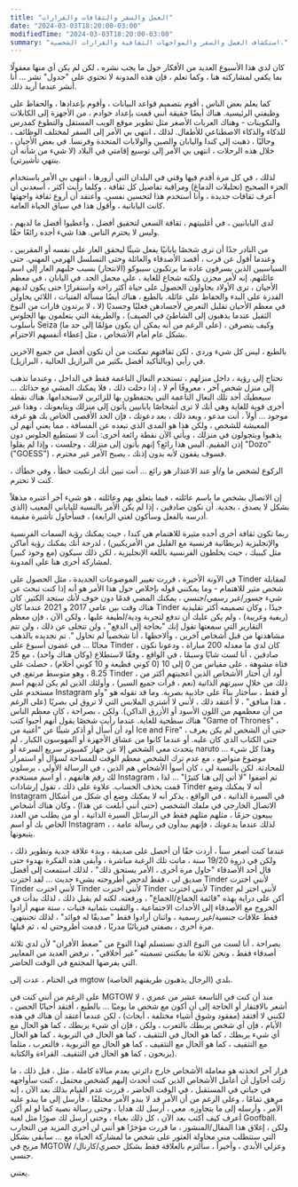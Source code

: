 ```yaml
---
title: "العمل والسفر والثقافات والقرارات"
date: "2024-03-03T18:20:00-03:00"
modifiedTime: "2024-03-03T18:20:00-03:00"
summary: "استكشاف العمل والسفر والمواجهات الثقافية والقرارات الشخصية."
---
```


كان لدي هذا الأسبوع العديد من الأفكار حول ما يجب نشره ، لكن لم يكن أي منها معقولًا بما يكفي لمشاركته هنا ، وكما تعلم ، فإن هذه المدونة لا تحتوي على "جدول" نشر ... أنا أنشر عندما أريد ذلك.

كما يعلم بعض الناس ، أقوم بتصميم قواعد البيانات ، وأقوم بإعدادها ، والحفاظ على وظيفتي الرئيسية. هناك أيضًا حقيقة أنني قمت بإعداد خوادم ، من الأجهزة إلى الكابلات والتكوينات - وهناك العربات الأصغر مثل تطوير موقع الويب المستقل والتطوع كمدرس للذكاء والذكاء الاصطناعي للأطفال. لذلك ، انتهى بي الأمر إلى السفر لمختلف الوظائف ، وحاليًا ، ذهبت إلى كندا واليابان والصين والولايات المتحدة وفرنسا. في بعض الأحيان ، خلال هذه الرحلات ، انتهى بي الأمر إلى توسيع إقامتي في البلاد (لا شيء من شأنه أن ينتهي تأشيرتي).

لذلك ، في كل مرة أقدم فيها وقتي في البلدان التي أزورها ، انتهى بي الأمر باستخدام الجزء الصحيح (تحليلات الدماغ) ومراقبة تفاصيل كل ثقافة ، وكلما رأيت أكثر ، أسعدني أن أعرف ثقافات جديدة ، وأنا أستخدم هذا لتحسين نفسي. وأعتقد أن أروع ثقافة واجهتها كانت اليابانية ، وأقول هذا في سياق الحياة العامة.

لدى اليابانيين ، في أغلبيتهم ، ثقافة السعي لتحقيق أفضل ، وأعطيوا أفضل ما لديهم ، وليس لا يحترم الناس. هذا شيء أجده رائعًا حقًا.

من النادر جدًا أن ترى شخصًا يابانيًا يفعل شيئًا ليحقق العار على نفسه أو المقربين ، وعندما أقول عن قرب ، أقصد الأصدقاء والعائلة وحتى التسلسل الهرمي المهني. حتى السياسيين الذين يسرقون عادة ما يرتكبون سيبوكو (الانتحار) بسبب جلبهم العار إلى اسم عائلتهم. إنه لأمر محزن ولكنه شجاع للغاية ، على محمل الجد.
في اليابان ، في معظم الأحيان ، ترى الأولاد يحاولون الحصول على حياة أكثر راحة واستقرارًا حتى يكون لديهم القدرة على البدء والحفاظ على عائلة. بالطبع ، هناك أيضًا مسألة الفتيات ، اللائي يحاولن في معظم الأحيان تقليل التعرض لأجسادهن فعليًا وجسديًا (لا ، لا يرتدون قارات من النوع الثقيل عندما يذهبون إلى الشاطئ في الصيف) ، والطريقة التي يتعلمون بها الجلوس بأسلوب Seiza (على الرغم من أنه يمكن أن يكون مؤلمًا إلى حد ما) ، وكيف يتصرفن بشكل عام أمام الأشخاص ، مثل إعطاء أنفسهم الاحترام.

بالطبع ، ليس كل شيء وردي ، لكن ثقافتهم تمكنت من أن تكون أفضل من جميع الآخرين في رأيي (وبالتأكيد أفضل بكثير من البرازيل الحالية ، البرازيل).

تحتاج إلى رؤية ، داخل منزلهم ، تستخدم النعال الناعمة فقط في الداخل ، وعندما تذهب إلى منزل شخص آخر ، معروفًا أم لا ، إذا دخلت ذلك ، فلا يمكنك المشي مع حذائك ... سيعطيك أحد تلك النعال الناعمة التي يحتفظون بها للزائرين لاستخدامها. هناك نقطة أخرى قوية للغاية وهي أنك لا ترى أشخاصًا يابانيين يأتون إلى منزلك ويتابعونك ، وهذا غير موجود ... أولاً ، أنت مدعو ، وبعد ذلك ، بعد دعوتك ، فإن الحد الأقصى الخاص بك هو غرفة المعيشة للشخص ، ولكن هذا هو المدى الذي تبعده عن المسافة ، مما يعني أنهم لن يذهبوا ويتجولون في منزلك ، ويأتي الآن نقطة رائعة أخرى: أنت لا تستطيع الجلوس دون إذن المقيم. أليس هذا رائع؟ إنهم يأتون إلى منزلك ، وجلست ، وإذا لم يقلوا "Dozo" ("GOESS") ، فسوف يقفون لأنه بدون إذنك ، يصبح الأمر غير محترم.

الركوع لشخص ما و/أو عند الاعتذار هو رائع ... أنت تبين أنك ارتكبت خطأ ، وفي خطأك ، كنت لا تحترم.

إن الاتصال بشخص ما باسم عائلته ، فيما يتعلق بهم وعائلته ، هو شيء آخر أعتبره مذهلاً بشكل لا يصدق ، بجدية.
أن نكون صادقين ، إذا لم يكن الأمر بالنسبة للياباني المعيب (الذي أدرسه بالفعل وسأكون لغتي الرابعة) ، فسأحاول تأشيرة مقيمة.

ربما تكون ثقافة أخرى أجده مثيرة للاهتمام هي كندا ، حيث يمكنك رؤية السمات الفرنسية والإنجليزية (بريطانية فرنسية مع القليل من الأمريكيين) ، لدرجة أنك يمكنك رؤية أماكن مثل كيبيك ، حيث يخلطون الفرنسية باللغة الإنجليزية ، لكن ذلك سيكون (مع وجود كبير) لمشاركة أخرى هنا على المدونة.

في الآونة الأخيرة ، قررت تغيير الموضوعات الجديدة ، مثل الحصول على Tinder لمقابلة شخص مثير للاهتمام - وما يمكنني قوله بإخلاص حول هذا الأمر هو أنه إذا كنت تبحث عن شيء جسور/غير رسمي/جنسي ، يمكنك المضي قدمًا دون خوف لأنك ستجد الكثير. كان هناك وقت بين عامي 2017 و 2021 عندما كان Tinder جيدًا ، وكان تصميمه أكثر تقليدية (ريفية وغريبة) ، ولم يكن عليك أن تدفع لتجربة ودية/لطيفة عليها ، ولكن الآن ، فإن معظم التقارير التي سمعتها تقول إنك "بحاجة إلى الدفع" ، ولن تتخلى عن ذلك ، ولن تتم مشاهدتها من قبل أشخاص آخرين ، وألاحظها ، أنا شخصياً لم تحاول ". تم تجديده بالذهب مجانًا ... في غضون أسبوع على Tinder ، كان لدي ما معدله 200 مباراة ، ودعونا نكون صادقين ، أنا لست شابًا وسيمًا ، في الواقع ، وفقًا لاستطلاع (وكان هناك واحد) ، مع 25 فتاة مشوهة ، على مقياس من 0 إلى 10 (0 كوني فظيعة و 10 كوني أحلام) ، حصلت على 8.25 ، وهو متوسط ​​مرتفع.
في Tinder ، أود أن أختار الأشخاص الذين أعجبتهم أكثر من ذلك من خلال سيرتهم الذاتية (نعم ، قرأت جميع السير) ، وأولئك الذين لم يكن لديهم اسم مستخدم على Instagram أو فقط ، سأختار بناءً على جاذبية بصرية. وما قد تقوله هو "واو ، هذا منافق" ، لا أعتقد ذلك ، لأنني لا أشتري الملابس التي لا تروق لي بصريًا (على الرغم من أن معظمهم من اللون الأسود أو الأزرق الداكن). ولكن ، بصراحة ، كان معظم الناس هناك سطحية للغاية. عندما رأيت شخصًا يقول أنهم أحبوا كتب "Game of Thrones" ، أود أن أسأل أو أذكر شيئًا عن "أغنية من Ice and Fire" ، حتى أن الشخص لم يكن يعرف حتى الكتاب الذي كان عليه. أو عندما كانوا من عشاق الأجهزة أو المهوسون الكبار ، لم يتحدث معي الشخص إلا عن جهاز كمبيوتر سريع السرعة أو naruto وهذا كل شيء ... موضوع متواضع ، مع عدم ترك الشخص معظم الوقت للمساحة لسؤال أو استمرار للمحادثة. لكن بالنسبة لي ، كان أسوأ الأشخاص هم الذين ، في الرسالة الأولى ، يرسلون لك رقم هاتفهم ، أو اسم مستخدم Instagram ، ثم أضفوا "لا أتي إلى هنا كثيرًا" ... لذا قمت بحذف الحساب. علاوة على ذلك ، تقول إرشادات Tinder أنه لا يمكنك وضع Instagram في السيرة الذاتية ، في الواقع ، يذكر أنه لا يمكنك وضع أي شكل من أشكال الاتصال الخارجي في ملفك الشخصي (حتى أنني أبلغت عن هذا) ، وكان هناك أشخاص يبيعون حزمًا ، مثلهم مثلهم فقط في الرسائل السيرة الذاتية ، أو من يطلب من العدد الخاص بك أو اسم Instagram ، لذلك عندما يدعونك ، فإنهم يبدأون في رسالة عامة ، يتبعونها.

عندما كنت أصغر سناً ، أردت حقًا أن أحصل على صديقة ، وبدء علاقة جدية وتطوير ذلك ، ولكن في ذروة 19/20 سنة ، ماتت تلك الرغبة مباشرة ، وأبقى هذه الفكرة بهدوء حتى قال أحد الأصدقاء "حاول مرة أخرى ، الأمر يستحق ذلك" ، لذلك استمعت إلى أفضل صديق لي ، فقط لدحض أطروحته بشيء حديث ... لقد اخترت Tinder لأنني اخترت Tinder لأنني اخترت Tinder لأنني اخترت Tinder لأنني اخترت Tinder لأنني اختر
لم أكن على دراية بهذه "قائمة الجماع/الجماع" ، ورفعته. لكنه لم يقبل ذلك ، لذلك بدأت في الخروج مع الأصدقاء إلى الأحداث الاجتماعية ، والتقيت بثمانية فتيات ، ستة منهم أرادوا فقط علاقات جنسية/غير رسمية ، واثنان أرادوا فقط "صديقًا له فوائد" ، لذلك تجنبتهن. مرة أخرى ، بصفتي فيزيائيًا مدربًا ، قدمت أطروحتي له ، ثم قبلها.

بصراحة ، أنا لست من النوع الذي نستسلم لهذا النوع من "ضغط الأقران" لأن لدي ثلاثة أصدقاء فقط ، ونحن ثلاثة ما يمكنني تسميته "غير أخلاقي" ، نرفض العديد من المعايير التي يفرضها المجتمع في الوقت الحاضر.

في الختام ، عدت إلى mgtow بلدي (الرجال يذهبون طريقتهم الخاصة).

على الرغم من أنني كنت في MGTOW منذ أن كنت في التاسعة عشر من عمري ، لا أشعر بالافتقار أو الحاجة إلى أن أكون مع شخص ما يوميًا ... بالطبع ، أفتقد أحيانًا الحضن ، لكنني لا أفتقد (مفقود وشوق أشياء مختلفة ، أبحاث) ، لكن عندما أعتقد أن هناك في هذه الأيام ، فإن أي شخص يربطك بالتعرب ، ولكن ، فإن أي شيء يربطك ، كما هو الحال مع أي شيء يربطك ، كما هو الحال في التثقيف ، كما هو الحال في التربوية ، كما هو الحال مع التثقيف ، كما هو الحال مع التثقيف ، كما هو الحال مع التربوية ، فالتعرب ، مثلما يربحون ، كما هو الحال في التثقيف. القراءة والكتابة).

قرار آخر اتخذته هو معاملة الأشخاص خارج دائرتي بعدم مبالاة كاملة ، مثل ، قبل ذلك ، ما زلت أحاول أن أعامل الأشخاص الذين كنت أتحدث إليهم كشخص محتمل ، كنت سأواجهه في حياتي في المستقبل ، في الوقت الحاضر ، قررت عدم القيام بذلك بعد الآن ، إنه مرهق تمامًا ، وعلى الرغم من أن الأمر قد لا يبدو الأمر مختلفًا ، فأرسل إلى ما يبدو عليه الأمر ، وأرسله إلى ما يتجاوزه. معي ، أرسل لك هدايا ، وحتى رسالة نصية كما لو لم أكن أعرف كيف أكتب بعد الآن ، كل ذلك بغباء ، وحتى أرسل لك صورًا مثل لعبة Goofball.
ولكن ، إغلاق هذا المقال/المنشور ، ما قررت مؤخرًا هو أنني لن أجري المزيد من التجارب التي ستتطلب مني محاولة العثور على شخص ما لمشاركة الحياة مع ... سأبقى بشكل مريح في MGTOW وعزلي الأبدي ، وأخيراً ، سألتزم بالعلاقة فقط بشكل حصري/كارنال/جنسي.

يعتني.